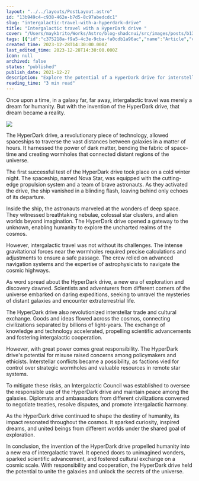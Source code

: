 ```yaml
---
layout: "../../layouts/PostLayout.astro"
id: "13b949c4-c938-462e-b7d5-8c97abedcdc1"
slug: "intergalactic-travel-with-a-hyperdark-drive"
title: "Intergalactic travel with a HyperDark drive "
cover: "/Users/maykbrito/Works/Astro/blog-shadcnui/src/images/posts/b13c6517f8cc5659aded95076f8fbed6a425d4f33a69ce6b572cba37cc111f97-cover.jpg"
tags: [{"id":"c375218a-f9a5-4c3e-9cba-fa0cdb1a96ac","name":"Article","color":"pink"},{"id":"3009090d-d121-4526-8531-8c6ca4a7085e","name":"Short Story","color":"yellow"}]
created_time: 2023-12-28T14:30:00.000Z
last_edited_time: 2023-12-28T14:30:00.000Z
icon: null
archived: false
status: "published"
publish_date: 2021-12-27
description: "Explore the potential of a HyperDark drive for interstellar transportation and the opportunities it could unlock for intergalactic exploration."
reading_time: "3 min read"
---
```



Once upon a time, in a galaxy far, far away, intergalactic travel was merely a dream for humanity. But with the invention of the HyperDark drive, that dream became a reality.


<Image src="/images/posts/1494a788ede7409cdb00fda64d5265b3e5d14bca01de8c70af263a35e00c36ef.gif" />


The HyperDark drive, a revolutionary piece of technology, allowed spaceships to traverse the vast distances between galaxies in a matter of hours. It harnessed the power of dark matter, bending the fabric of space-time and creating wormholes that connected distant regions of the universe.


The first successful test of the HyperDark drive took place on a cold winter night. The spaceship, named Nova Star, was equipped with the cutting-edge propulsion system and a team of brave astronauts. As they activated the drive, the ship vanished in a blinding flash, leaving behind only echoes of its departure.


Inside the ship, the astronauts marveled at the wonders of deep space. They witnessed breathtaking nebulae, colossal star clusters, and alien worlds beyond imagination. The HyperDark drive opened a gateway to the unknown, enabling humanity to explore the uncharted realms of the cosmos.


However, intergalactic travel was not without its challenges. The intense gravitational forces near the wormholes required precise calculations and adjustments to ensure a safe passage. The crew relied on advanced navigation systems and the expertise of astrophysicists to navigate the cosmic highways.


As word spread about the HyperDark drive, a new era of exploration and discovery dawned. Scientists and adventurers from different corners of the universe embarked on daring expeditions, seeking to unravel the mysteries of distant galaxies and encounter extraterrestrial life.


The HyperDark drive also revolutionized interstellar trade and cultural exchange. Goods and ideas flowed across the cosmos, connecting civilizations separated by billions of light-years. The exchange of knowledge and technology accelerated, propelling scientific advancements and fostering intergalactic cooperation.


However, with great power comes great responsibility. The HyperDark drive's potential for misuse raised concerns among policymakers and ethicists. Interstellar conflicts became a possibility, as factions vied for control over strategic wormholes and valuable resources in remote star systems.


To mitigate these risks, an Intergalactic Council was established to oversee the responsible use of the HyperDark drive and maintain peace among the galaxies. Diplomats and ambassadors from different civilizations convened to negotiate treaties, resolve disputes, and promote intergalactic harmony.


As the HyperDark drive continued to shape the destiny of humanity, its impact resonated throughout the cosmos. It sparked curiosity, inspired dreams, and united beings from different worlds under the shared goal of exploration.


In conclusion, the invention of the HyperDark drive propelled humanity into a new era of intergalactic travel. It opened doors to unimagined wonders, sparked scientific advancement, and fostered cultural exchange on a cosmic scale. With responsibility and cooperation, the HyperDark drive held the potential to unite the galaxies and unlock the secrets of the universe.


